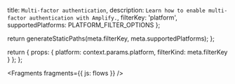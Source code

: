   title: `Multi-factor authentication`,
  description: `Learn how to enable multi-factor authentication with Amplify.`,
  filterKey: 'platform',
  supportedPlatforms: PLATFORM_FILTER_OPTIONS
};



  return generateStaticPaths(meta.filterKey, meta.supportedPlatforms);
};

  return {
    props: {
      platform: context.params.platform,
      filterKind: meta.filterKey
    }
  };
};


<Fragments fragments={{ js: flows }} />
